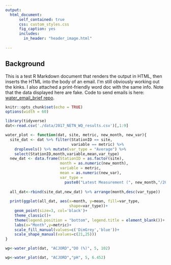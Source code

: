 ```yaml
---
output: 
  html_document:
      self_contained: true
      css: custom_styles.css
      fig_caption: yes
      includes:
        in_header: "header_image.html"
        
---
```

<p style="width:90%;margin:10px 10px">
<h2> Background </h2>
This is a test R Markdown document that renders the output in HTML, then inserts the HTML into the body of an email. I\'m still obviously working out the kinks. I also attached a print-friendly word doc with the same info. Note that the data displayed here are fake. Code to send emails is here: <a href="https://github.com/KateMMiller/water_email_brief/"> water_email_brief repo</a>.

</p>
```r
knitr::opts_chunk$set(echo = TRUE)
options(width = 60)
```


```r
library(tidyverse)
dat<-read.csv('./data/2017_NETN_WQ_results.csv')[,1:9]

water_plot <- function(dat, site, metric, new_month, new_var){
  site_dat <- dat %>% filter(StationID == site, 
                             variable == metric) %>% 
    droplevels() %>% mutate(var_type = "Average") %>% 
    select(StationID,month,variable,mean,var_type)
  new_dat <- data.frame(StationID = as.factor(site),
                        month = as.numeric(new_month),
                        variable = metric,
                        mean = as.numeric(new_var),
                        var_type = 
                          paste0("Latest Measurement (", new_month,"/2019)" ))
  
  all_dat<-rbind(site_dat,new_dat) %>% arrange(month,desc(var_type))
  
  print(ggplot(all_dat, aes(x=month, y=mean, fill=var_type,
                            shape=var_type))+
    geom_point(size=3, col='black')+
    theme_classic()+
    theme(legend.position = "bottom", legend.title = element_blank())+
    labs(x="Month",y=metric)+
    scale_fill_manual(values=c('DimGrey','blue'))+
    scale_shape_manual(values=c(21,25)))
}
```

```r
wp<-water_plot(dat, "ACJORD","DO (%)", 5, 102)

```

```r
wp<-water_plot(dat, "ACJORD","pH", 5, 6.452)

```
